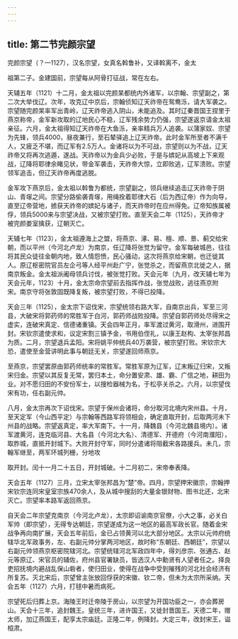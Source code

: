 ```yaml
---
---
---
```

title: 第二节完颜宗望
---



完颜宗望（？—1127），汉名宗望，女真名斡鲁补，又译斡离不，金太

祖第二子。金建国前，宗望每从阿骨打征战，常在左右。

天辅五年（1121）十二月，金太祖以完颜杲都统内外诸军，以宗翰、宗望副之，第二次大举伐辽。次年，攻克辽中京后，宗翰侦知辽天祚帝在鸳鸯泺，请大军袭之。宗望随完颜杲率军出青岭，辽天祚帝逃入阴山，未能追及。其时辽秦晋国王捏里于燕京称帝，金军新攻取的辽地民心不稳，辽军残余势力仍强，宗望遂返京请金太祖亲征。六月，金太祖得知辽天祚帝在大鱼泺，亲率精兵万人追袭。以蒲家奴、宗望为先锋，领兵4000，昼夜兼行，至石辇驿追上辽天祚帝。此时金军所至者不满千人，又疲乏不堪，而辽军有2.5万人。金诸将以为不可战，宗望则以为不战，辽天祚帝又将再次逃遁，遂战。天祚帝以为金兵少必败，于是与嫔妃从高坡上下来观战，辽降将耶律余睹见状，带金军袭击，天祚帝大惊，立即败逃，辽军溃败。宗望领军追击，但辽天祚帝再度逃脱。

金军攻下燕京后，金太祖以斡鲁为都统，宗望副之，领兵继续追击辽天祚帝于阴山、青塜之间。宗望分路偷袭青塜，用绳拴着耶律大石（后为西辽帝）作为向导，直至辽帝营地，掳获天祚帝的嫔妃与诸子，而天祚帝时在应州得免。辽帝知族属被俘，领兵5000来与宗望决战，又被宗望打败。直至天会二年（1125），天祚帝才被完颜娄室擒获，辽朝灭亡。

天辅七年（1123），金太祖遵海上之盟，将燕京、涿、易、檀、顺、景、蓟交给宋朝，而以平州（今河北卢龙）为南京，任辽降将张觉为留守。金军每破城邑，往往将其民众徒往金朝内地，致人情怨愤，民心骚动，这次将燕京给宋朝，也迁徙其人。原辽枢密院官员左企弓等人经平州赴广宁，张觉杀之，而留燕京北徙之人，据南京叛金。金太祖派阇母领兵讨伐，被张觉打败。天会元年（九月，改天辅七年为天会元年，1123）十月，金太宗命宗望前去指挥作战，张觉战败，逃往燕京附宋。南京守将张敦固既降复叛，被宗望打败，不得已投降。

天会三年（1125），金太宗下诏伐宋，宗望统领右路大军，自南京出兵，军至三河县，大破宋将郭药师的常胜军于白河，郭药师战败投降。宗望自郭药师处尽得宋之虚实，连破宋真定、信德诸重镇。天会四年正月，率军渡过黄河，取滑州，进围开封。宋钦宗遣使求和，议定宋割三镇予金，书用伯侄礼，以康王赵构、太宰张邦昌为质。二月，宗望退兵孟阳。宋将姚平仲统兵40万袭营，被宗望打败。宋钦宗大恐，遣使至金营讲明此事与朝廷无关，宗望遂回师燕京。

至燕京，宗望罢原由郭药师统率的常胜军。常胜军原为辽军，辽末叛辽归宋，又叛宋归金。宗望以其反复无常，罢归本土，命分置安肃、雄、霸、广信之地，耕田为业。对不愿归田的不安份军士，以搜检器械为名，于松亭关杀之。六月，以宗望伐宋有功，任右副元帅。

八月，金太宗再次下诏伐宋。宗望于保州会诸将，命分取河北境内宋州县。十月，至天定军（今山西平定）与宗翰等西路军将领相会，确定直取开封，后取两河未下州县的战略。宗望返真定，率大军南下。十一月，降魏县（今河北魏县境内）。诸军渡黄河，连克临河县、大名县（今河北大名）、清德军、开德府（今河南濮阳），取胙城，直抵开封城下。大败开封守军，同时分遣诸将阻截宋各路援兵。未几，宗翰军继至，两军环城列栅，分地攻

取开封。闰十一月二十五日，开封城破。十二月初二，宋帝奉表降。

天会五年（1127）三月，立宋太宰张邦昌为“楚”帝。四月，宗望押宋徽宗，宗翰押宋钦宗连同宋皇室宗族470余人，及从城中搜刮的大量金银财物、图书北还，北宋灭亡。宗望率本路军返回燕京。

自天会二年宗望克南京（今河北卢龙），太宗即诏谕南京官僚，小大之事，必关白军帅（即宗望），无得专达朝廷，宗望遂成为这一地区的最高军政长官。随着金宋战争再向南扩展，天会五年前后，金已占领黄河以北大部分地区。太宗以元帅府统辖华北军政事务，左、右副元帅分掌两河地区，故时称“东朝廷、西朝廷”，宗望以右副元帅领燕京枢密院辖河北。宗望统辖河北军政四年中，得刘彦宗、张通古、赵元等原辽、宋官员的辅佐，府州县官署缺员，皆选汉人中勳贤有人望者任之。择良吏招抚境内避战乱保山砦者，使归田业，使得在战争中受到摧残的河北社会经济有所复苏。灭北宋后，宗望曾主张放回俘获的宋徽、钦二帝，但未为太宗所采纳。天会五年（1127）六月，打毬中暑而病死。

宗望死后归葬上京。海陵王时迁帝陵于房山，以宗望为开国功臣之一，亦会葬房山。天会十三年，追封魏王。皇统三年，进许国王，又徙封晋国王。天德二年，赠太师，加辽燕国王，配享太宗庙廷。正隆二年，例降封。大定三年，改封宋王，谥桓肃。